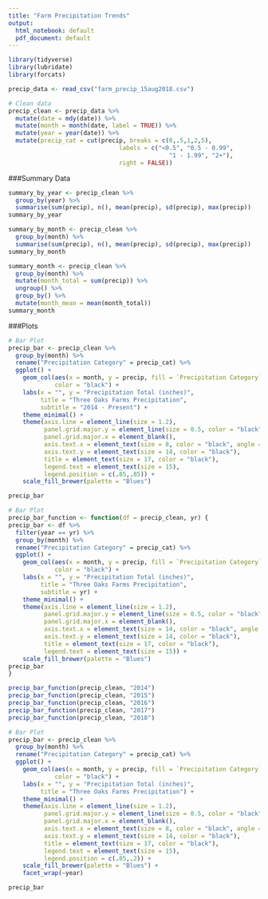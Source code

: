 ```yaml
---
title: "Farm Precipitation Trends"
output:
  html_notebook: default
  pdf_document: default
---
```


```r
library(tidyverse)
library(lubridate)
library(forcats)
```

```r
precip_data <- read_csv("farm_precip_15aug2018.csv")
```

```r
# Clean data
precip_clean <- precip_data %>% 
  mutate(date = mdy(date)) %>% 
  mutate(month = month(date, label = TRUE)) %>%
  mutate(year = year(date)) %>%
  mutate(precip_cat = cut(precip, breaks = c(0,.5,1,2,5), 
                               labels = c("<0.5", "0.5 - 0.99", 
                                             "1 - 1.99", "2+"), 
                               right = FALSE)) 
```

###Summary Data
```r
summary_by_year <- precip_clean %>% 
  group_by(year) %>% 
  summarise(sum(precip), n(), mean(precip), sd(precip), max(precip)) 
summary_by_year

summary_by_month <- precip_clean %>% 
  group_by(month) %>% 
  summarise(sum(precip), n(), mean(precip), sd(precip), max(precip)) 
summary_by_month

summary_month <- precip_clean %>% 
  group_by(month) %>% 
  mutate(month_total = sum(precip)) %>% 
  ungroup() %>% 
  group_by() %>% 
  mutate(month_mean = mean(month_total)) 
summary_month
```

###Plots
```r
# Bar Plot
precip_bar <- precip_clean %>% 
  group_by(month) %>%
  rename("Precipitation Category" = precip_cat) %>%
  ggplot() +
    geom_col(aes(x = month, y = precip, fill = `Precipitation Category`), 
             color = "black") +
    labs(x = "", y = "Precipitation Total (inches)", 
         title = "Three Oaks Farms Precipitation", 
         subtitle = "2014 - Present") +
    theme_minimal() +
    theme(axis.line = element_line(size = 1.2), 
          panel.grid.major.y = element_line(size = 0.5, color = "black"), 
          panel.grid.major.x = element_blank(), 
          axis.text.x = element_text(size = 8, color = "black", angle = 15), 
          axis.text.y = element_text(size = 14, color = "black"), 
          title = element_text(size = 17, color = "black"), 
          legend.text = element_text(size = 15), 
          legend.position = c(.85,.85)) +
    scale_fill_brewer(palette = "Blues")

precip_bar
```

```r
# Bar Plot
precip_bar_function <- function(df = precip_clean, yr) {
precip_bar <- df %>% 
  filter(year == yr) %>% 
  group_by(month) %>%
  rename("Precipitation Category" = precip_cat) %>% 
  ggplot() +
    geom_col(aes(x = month, y = precip, fill = `Precipitation Category`), 
             color = "black") +
    labs(x = "", y = "Precipitation Total (inches)", 
         title = "Three Oaks Farms Precipitation", 
         subtitle = yr) +
    theme_minimal() +
    theme(axis.line = element_line(size = 1.2), 
          panel.grid.major.y = element_line(size = 0.5, color = "black"), 
          panel.grid.major.x = element_blank(), 
          axis.text.x = element_text(size = 14, color = "black", angle = 15), 
          axis.text.y = element_text(size = 14, color = "black"), 
          title = element_text(size = 17, color = "black"), 
          legend.text = element_text(size = 15)) +
    scale_fill_brewer(palette = "Blues")
precip_bar
}

precip_bar_function(precip_clean, "2014")
precip_bar_function(precip_clean, "2015")
precip_bar_function(precip_clean, "2016")
precip_bar_function(precip_clean, "2017")
precip_bar_function(precip_clean, "2018")
```

```r
# Bar Plot
precip_bar <- precip_clean %>% 
  group_by(month) %>%
  rename("Precipitation Category" = precip_cat) %>%
  ggplot() +
    geom_col(aes(x = month, y = precip, fill = `Precipitation Category`), 
             color = "black") +
    labs(x = "", y = "Precipitation Total (inches)", 
         title = "Three Oaks Farms Precipitation") +
    theme_minimal() +
    theme(axis.line = element_line(size = 1.2), 
          panel.grid.major.y = element_line(size = 0.5, color = "black"), 
          panel.grid.major.x = element_blank(), 
          axis.text.x = element_text(size = 8, color = "black", angle = 15), 
          axis.text.y = element_text(size = 14, color = "black"), 
          title = element_text(size = 17, color = "black"), 
          legend.text = element_text(size = 15), 
          legend.position = c(.85,.2)) +
    scale_fill_brewer(palette = "Blues") +
    facet_wrap(~year)

precip_bar
```

